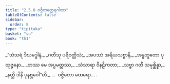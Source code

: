 ```yaml
---
title: "2.5.8 ဝဇ္ဇိတတ္ထေရဂါထာ"
tableOfContents: false
sidebar:
  order: 8
type: "tipitaka"
basket: "su"
book: "th1"
---
```



<DynamicBreadcrumb />

<Division number="215" book="th1" e="ch" v="19" p="261">

<Paragraph number="423" type="verses" book="th1">
_“သံသရံ ဒီဃမဒ္ဓါနံ,_  
_ဂတီသု ပရိဝတ္တိသံ;_  
_အပဿံ အရိယသစ္စာနိ,_  
_အန္ဓဘူတော ပုထုဇ္ဇနော._  

</Paragraph>

</Division>
<Division number="216" book="th1" e="ch" v="19" p="261">

<Paragraph number="424" type="verses" book="th1">
_တဿ မေ အပ္ပမတ္တဿ,_  
_သံသာရာ ဝိနဠီကတာ;_  
_သဗ္ဗာ ဂတီ သမုစ္ဆိန္နာ,_  
_နတ္ထိ ဒါနိ ပုနဗ္ဘဝေါ”တိ._  


</Paragraph>
</Division>

<Paragraph number="425" type="center" book="th1">
…  ဝဇ္ဇိတော ထေရော… .
</Paragraph>